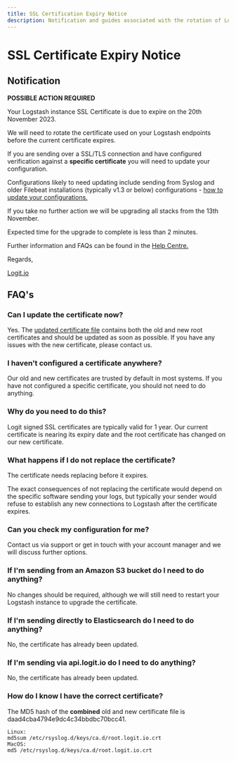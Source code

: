 ```yaml
---
title: SSL Certification Expiry Notice
description: Notification and guides associated with the rotation of Logstash SSL certificates
---
```


# SSL Certificate Expiry Notice

## Notification

**POSSIBLE ACTION REQUIRED**

Your Logstash instance SSL Certificate is due to expire on the 20th November 2023.

We will need to rotate the certificate used on your Logstash endpoints before the current certificate expires.

If you are sending over a SSL/TLS connection and have configured verification against 
a **specific certificate** you will need to update your configuration.

Configurations likely to need updating include sending from Syslog and older Filebeat installations (typically v1.3 or below) 
configurations - [how to update your configurations.](/log-management/security/ssl-configuration)

If you take no further action we will be upgrading all stacks from the 13th November.

Expected time for the upgrade to complete is less than 2 minutes.

Further information and FAQs can be found in the [Help Centre.](/log-management/security/ssl-certificate-expiry-notice)

Regards,

[Logit.io](http://logit.io/?_gl=1*1x2fap3*_gcl_au*MTU0Nzk3MjgwMy4xNzEwODY0ODg5*_ga*NzE2MTk2MzcxLjE3MTAyNDM2MTA.*_ga_W546BZYLYM*MTcxODI4NzM3MS4xMTIuMS4xNzE4MjkxMDE4LjQzLjAuMA..)

## FAQ's

### Can I update the certificate now?
Yes. The [updated certificate file](https://cdn.logit.io/root.logit.io.crt?_gl=1*1x2fap3*_gcl_au*MTU0Nzk3MjgwMy4xNzEwODY0ODg5*_ga*NzE2MTk2MzcxLjE3MTAyNDM2MTA.*_ga_W546BZYLYM*MTcxODI4NzM3MS4xMTIuMS4xNzE4MjkxMDE4LjQzLjAuMA..) contains both the old and new root certificates and should be updated as soon as possible. If you have any issues with the new certificate, please contact us.

### I haven't configured a certificate anywhere?
Our old and new certificates are trusted by default in most systems. If you have not configured a specific certificate, you should not need to do anything.

### Why do you need to do this?
Logit signed SSL certificates are typically valid for 1 year. Our current certificate is nearing its expiry date and the root certificate has changed on our new certificate.

### What happens if I do not replace the certificate?
The certificate needs replacing before it expires. 

The exact consequences of not replacing the certificate would depend on the specific software sending your logs, but typically your sender would refuse to establish any new connections to Logstash after the certificate expires.

### Can you check my configuration for me?
Contact us via support or get in touch with your account manager and we will discuss further options.

### If I'm sending from an Amazon S3 bucket do I need to do anything?
No changes should be required, although we will still need to restart your Logstash instance to upgrade the certificate.

### If I'm sending directly to Elasticsearch do I need to do anything?
No, the certificate has already been updated.

### If I'm sending via api.logit.io do I need to do anything?
No, the certificate has already been updated.

### How do I know I have the correct certificate?
The MD5 hash of the **combined** old and new certificate file is daad4cba4794e9dc4c34bbdbc70bcc41.
```plaintext
Linux:
md5sum /etc/rsyslog.d/keys/ca.d/root.logit.io.crt
MacOS:
md5 /etc/rsyslog.d/keys/ca.d/root.logit.io.crt
```

